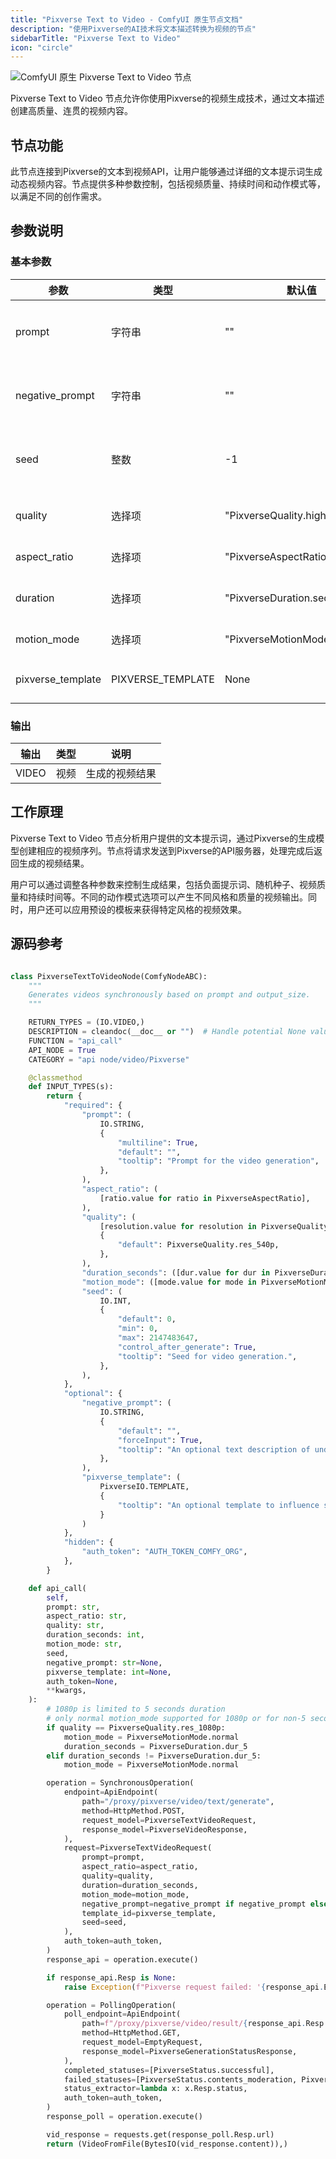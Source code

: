 ```yaml
---
title: "Pixverse Text to Video - ComfyUI 原生节点文档"
description: "使用Pixverse的AI技术将文本描述转换为视频的节点"
sidebarTitle: "Pixverse Text to Video"
icon: "circle"
---
```


![ComfyUI 原生 Pixverse Text to Video 节点](/images/built-in-nodes/api_nodes/pixverse/pixverse-text-to-video.jpg)

Pixverse Text to Video 节点允许你使用Pixverse的视频生成技术，通过文本描述创建高质量、连贯的视频内容。

## 节点功能

此节点连接到Pixverse的文本到视频API，让用户能够通过详细的文本提示词生成动态视频内容。节点提供多种参数控制，包括视频质量、持续时间和动作模式等，以满足不同的创作需求。

## 参数说明

### 基本参数

| 参数             | 类型     | 默认值                    | 说明                           |
|-----------------|----------|--------------------------|-------------------------------|
| prompt          | 字符串    | ""                       | 描述要生成视频内容的文本提示词     |
| negative_prompt | 字符串    | ""                       | 指定不希望在视频中出现的元素       |
| seed            | 整数      | -1                       | 生成过程的随机种子，-1为随机       |
| quality         | 选择项    | "PixverseQuality.high"   | 生成视频的质量级别               |
| aspect_ratio    | 选择项    | "PixverseAspectRatio.r16_9" | 输出视频的宽高比              |
| duration        | 选择项    | "PixverseDuration.seconds_4" | 生成视频的持续时间            |
| motion_mode     | 选择项    | "PixverseMotionMode.standard" | 视频的动作模式             |
| pixverse_template | PIXVERSE_TEMPLATE | None         | 可选的Pixverse模板配置           |

### 输出

| 输出   | 类型   | 说明          |
|--------|--------|--------------|
| VIDEO  | 视频   | 生成的视频结果 |

## 工作原理

Pixverse Text to Video 节点分析用户提供的文本提示词，通过Pixverse的生成模型创建相应的视频序列。节点将请求发送到Pixverse的API服务器，处理完成后返回生成的视频结果。

用户可以通过调整各种参数来控制生成结果，包括负面提示词、随机种子、视频质量和持续时间等。不同的动作模式选项可以产生不同风格和质量的视频输出。同时，用户还可以应用预设的模板来获得特定风格的视频效果。

## 源码参考

```python

class PixverseTextToVideoNode(ComfyNodeABC):
    """
    Generates videos synchronously based on prompt and output_size.
    """

    RETURN_TYPES = (IO.VIDEO,)
    DESCRIPTION = cleandoc(__doc__ or "")  # Handle potential None value
    FUNCTION = "api_call"
    API_NODE = True
    CATEGORY = "api node/video/Pixverse"

    @classmethod
    def INPUT_TYPES(s):
        return {
            "required": {
                "prompt": (
                    IO.STRING,
                    {
                        "multiline": True,
                        "default": "",
                        "tooltip": "Prompt for the video generation",
                    },
                ),
                "aspect_ratio": (
                    [ratio.value for ratio in PixverseAspectRatio],
                ),
                "quality": (
                    [resolution.value for resolution in PixverseQuality],
                    {
                        "default": PixverseQuality.res_540p,
                    },
                ),
                "duration_seconds": ([dur.value for dur in PixverseDuration],),
                "motion_mode": ([mode.value for mode in PixverseMotionMode],),
                "seed": (
                    IO.INT,
                    {
                        "default": 0,
                        "min": 0,
                        "max": 2147483647,
                        "control_after_generate": True,
                        "tooltip": "Seed for video generation.",
                    },
                ),
            },
            "optional": {
                "negative_prompt": (
                    IO.STRING,
                    {
                        "default": "",
                        "forceInput": True,
                        "tooltip": "An optional text description of undesired elements on an image.",
                    },
                ),
                "pixverse_template": (
                    PixverseIO.TEMPLATE,
                    {
                        "tooltip": "An optional template to influence style of generation, created by the Pixverse Template node."
                    }
                )
            },
            "hidden": {
                "auth_token": "AUTH_TOKEN_COMFY_ORG",
            },
        }

    def api_call(
        self,
        prompt: str,
        aspect_ratio: str,
        quality: str,
        duration_seconds: int,
        motion_mode: str,
        seed,
        negative_prompt: str=None,
        pixverse_template: int=None,
        auth_token=None,
        **kwargs,
    ):
        # 1080p is limited to 5 seconds duration
        # only normal motion_mode supported for 1080p or for non-5 second duration
        if quality == PixverseQuality.res_1080p:
            motion_mode = PixverseMotionMode.normal
            duration_seconds = PixverseDuration.dur_5
        elif duration_seconds != PixverseDuration.dur_5:
            motion_mode = PixverseMotionMode.normal

        operation = SynchronousOperation(
            endpoint=ApiEndpoint(
                path="/proxy/pixverse/video/text/generate",
                method=HttpMethod.POST,
                request_model=PixverseTextVideoRequest,
                response_model=PixverseVideoResponse,
            ),
            request=PixverseTextVideoRequest(
                prompt=prompt,
                aspect_ratio=aspect_ratio,
                quality=quality,
                duration=duration_seconds,
                motion_mode=motion_mode,
                negative_prompt=negative_prompt if negative_prompt else None,
                template_id=pixverse_template,
                seed=seed,
            ),
            auth_token=auth_token,
        )
        response_api = operation.execute()

        if response_api.Resp is None:
            raise Exception(f"Pixverse request failed: '{response_api.ErrMsg}'")

        operation = PollingOperation(
            poll_endpoint=ApiEndpoint(
                path=f"/proxy/pixverse/video/result/{response_api.Resp.video_id}",
                method=HttpMethod.GET,
                request_model=EmptyRequest,
                response_model=PixverseGenerationStatusResponse,
            ),
            completed_statuses=[PixverseStatus.successful],
            failed_statuses=[PixverseStatus.contents_moderation, PixverseStatus.failed, PixverseStatus.deleted],
            status_extractor=lambda x: x.Resp.status,
            auth_token=auth_token,
        )
        response_poll = operation.execute()

        vid_response = requests.get(response_poll.Resp.url)
        return (VideoFromFile(BytesIO(vid_response.content)),)

``` 